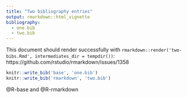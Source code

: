 ```yaml
---
title: "Two bibliography entries"
output: rmarkdown::html_vignette
bibliography:
  - one.bib
  - two.bib
---
```


This document should render successfully with `rmarkdown::render('two-bibs.Rmd', intermediates_dir = tempdir())`: https://github.com/rstudio/rmarkdown/issues/1358

```r
knitr::write_bib('base', 'one.bib')
knitr::write_bib('rmarkdown', 'two.bib')
```

@R-base and @R-rmarkdown
